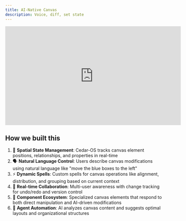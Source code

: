 ```yaml
---
title: AI-Native Canvas
description: Voice, diff, set state
---
```


<iframe
	width='560'
	height='315'
	src='https://www.youtube.com/embed/DJsn5uetu8Y'
	title='AI-Native Canvas Flow'
	frameBorder='0'
	allow='accelerometer; autoplay; clipboard-write; encrypted-media; gyroscope; picture-in-picture'
	allowFullScreen></iframe>

## How we built this

1. 🎯 **Spatial State Management**: Cedar-OS tracks canvas element positions, relationships, and properties in real-time
2. 🗣️ **Natural Language Control**: Users describe canvas modifications using natural language like "move the blue boxes to the left"
3. ⚡ **Dynamic Spells**: Custom spells for canvas operations like alignment, distribution, and grouping based on current context
4. 🔄 **Real-time Collaboration**: Multi-user awareness with change tracking for undo/redo and version control
5. 🧩 **Component Ecosystem**: Specialized canvas elements that respond to both direct manipulation and AI-driven modifications
6. 🔌 **Agent Automation**: AI analyzes canvas content and suggests optimal layouts and organizational structures
